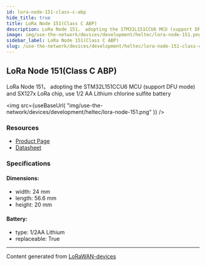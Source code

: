 ```yaml
---
id: lora-node-151-class-c-abp
hide_title: true
title: LoRa Node 151(Class C ABP)
description: LoRa Node 151， adopting the STM32L151CCU6 MCU (support DFU mode) and SX127x LoRa chip, use 1/2 AA Lithium chlorine sulfite battery
image: img/use-the-network/devices/development/heltec/lora-node-151.png
sidebar_label: LoRa Node 151(Class C ABP)
slug: /use-the-network/devices/development/heltec/lora-node-151-class-c-abp
---
```



## LoRa Node 151(Class C ABP)

LoRa Node 151， adopting the STM32L151CCU6 MCU (support DFU mode) and SX127x LoRa chip, use 1/2 AA Lithium chlorine sulfite battery

<img
src={useBaseUrl(
"img/use-the-network/devices/development/heltec/lora-node-151.png"
)}
/>

### Resources

- [Product Page](https://heltec.org/project/lora-node-151/)
- [Datasheet](https://heltec.org/project/lora-node-151/#1552557147424-7f1ec-5c651922-b0bb9d3c-7452)

### Specifications

#### Dimensions:
- width: 24 mm
- length: 56.6 mm
- height: 20 mm
#### Battery: 
- type: 1/2AA Lithium
- replaceable: True



---
Content generated from [LoRaWAN-devices](https://github.com/TheThingsNetwork/lorawan-devices)